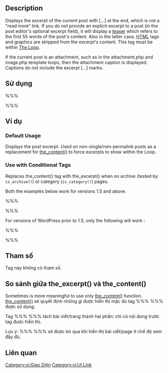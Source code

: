 {{Nháp}} {{Vietnamese Category}} [[Category:vi:Giao Diện]]

== Description ==

Displays the excerpt of the current post with [...] at the end, which is not a "read more" link.  If you do not provide an explicit excerpt to a post (in the post editor's optional excerpt field), it will display a [[Glossary#Excerpt|teaser]] which refers to the first 55 words of the post's content. Also in the latter case, [[Glossary#HTML|HTML]] tags and graphics are stripped from the excerpt's content. This tag must be within [[The Loop]].

If the current post is an attachment, such as in the attachment.php and image.php template loops, then the attachment caption is displayed.  Captions do not include the excerpt [...] marks.

== Sử dụng ==

%%% <?php the_excerpt(); ?> %%%

== Ví dụ ==

=== Default Usage ===

Displays the post excerpt. Used on non-single/non-permalink posts as a replacement for [[Template_Tags/the_content|the_content()]] to force excerpts to show within the Loop.

 <?php the_excerpt(); ?>

=== Use with Conditional Tags ===

Replaces the_content() tag with the_excerpt() when on archive (tested by <tt>is_archive()</tt>) or category (<tt>is_category()</tt>) pages.

Both the examples below work for versions 1.5 and above.

%%% <?php if(is_category() || is_archive()) {
 	the_excerpt();
 } else {
 	the_content();
 } ?> %%%

For versions of WordPress prior to 1.5, only the following will work : 

%%% <?php if($cat || $m) {
 	the_excerpt();
 } else {
 	the_content();
 } ?> %%%

== Tham số ==

Tag này không có tham số.

== So sánh giữa the_excerpt() và the_content() ==

Sometimes is more meaningful to use only [[Template_Tags/the_content|the_content()]] function. [[Template_Tags/the_content|the_content()]] sẽ quyết định những gì được hiển thị mặc dù tag %%%<!--more-->%%% được sử dụng.

Tag %%%<!--more-->%%% tách bài viết/trang thành hai phần: chỉ có nội dung trước tag được hiển thị.

Lưu ý: %%%<!--more-->%%% sẽ được bỏ qua khi hiển thị bài viết/page ở chế độ xem đầy đủ.

== Liên quan ==

{{Tag Post Tags}}

{{Tag Footer}}

[[Category:vi:UI Link]]